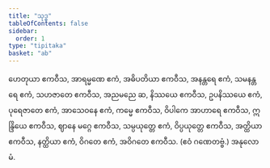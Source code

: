 ```yaml
---
title: "သုဒ္ဓ"
tableOfContents: false
sidebar:
  order: 1
type: "tipitaka"
basket: "ab"
---
```



<DynamicBreadcrumb />

<Division number="16">

<Paragraph number="2972">
ဟေတုယာ ဧကဝီသ, အာရမ္မဏေ ဧကံ, အဓိပတိယာ ဧကဝီသ, အနန္တရေ ဧကံ, သမနန္တရေ ဧကံ, သဟဇာတေ ဧကဝီသ, အညမညေ ဆ, နိဿယေ ဧကဝီသ, ဥပနိဿယေ ဧကံ, ပုရေဇာတေ ဧကံ, အာသေဝနေ ဧကံ, ကမ္မေ ဧကဝီသ, ဝိပါကေ အာဟာရေ ဧကဝီသ, ဣန္ဒြိယေ ဧကဝီသ, ဈာနေ မဂ္ဂေ ဧကဝီသ, သမ္ပယုတ္တေ ဧကံ, ဝိပ္ပယုတ္တေ ဧကဝီသ, အတ္ထိယာ ဧကဝီသ, နတ္ထိယာ ဧကံ, ဝိဂတေ ဧကံ, အဝိဂတေ ဧကဝီသ. (ဧဝံ ဂဏေတဗ္ဗံ.)

</Paragraph>
</Division>

<Paragraph number="2973" type="center">
အနုလောမံ.
</Paragraph>
